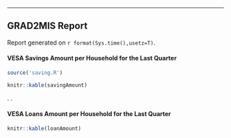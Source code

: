 <link rel="stylesheet" type="text/css" href="http://cdn.datatables.net/1.10.5/css/jquery.dataTables.min.css">
<script src="http://code.jquery.com/jquery-2.1.2.min.js"></script>
<script src="http://cdn.datatables.net/1.10.5/js/jquery.dataTables.min.js"></script>

<script type="text/javascript">
         $(document).ready(function() {
             $("table").DataTable();
         } );
</script>
---

GRAD2MIS Report
------
Report generated on `r format(Sys.time(),usetz=T)`.

#### **VESA Savings Amount per Household for the Last Quarter**

```r
source('saving.R')
```


```r
knitr::kable(savingAmount)
```
\newline 
 .
 .
\newline

#### **VESA Loans Amount per Household for the Last Quarter**

```r
knitr::kable(loanAmount)
```